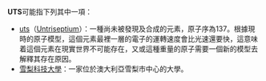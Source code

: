 '''UTS'''可能指下列其中一項：
*[[uts|uts]]（[[Untriseptium|Untriseptium]]）：一種尚未被發現及合成的元素，原子序為137。根據現時的原子模型，這個元素最裡一層的電子的運轉速度會比光速還要快，這意味着這個元素在現實世界不可能存在，又或這種重量的原子需要一個新的模型去解釋其存在原因。
* [[雪梨科技大學|雪梨科技大學]]：一家位於澳大利亞雪梨市中心的大學。

{{disambig}}